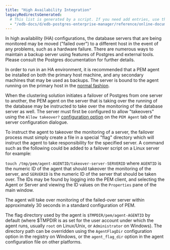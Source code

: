 ```yaml
---
title: "High Availability Integration"
legacyRedirectsGenerated:
  # This list is generated by a script. If you need add entries, use the `legacyRedirects` key.
  - "/edb-docs/d/edb-postgres-enterprise-manager/reference/online-documentation/8.0/pem_agent_ha.html"
---
```


<div id="pem_agent_ha" class="registered_link"></div>

In high availability (HA) configurations, the database servers that are being monitored may be moved ("failed over") to a different host in the event of any problems, such as a hardware failure. There are numerous ways to maintain a backup server using features of Postgres and external tools. Please consult the Postgres documentation for further details.

In order to run in an HA environment, it is recommended that a PEM agent be installed on both the primary host machine, and any secondary machines that may be used as backups. The server is bound to the agent running on the primary host in the [normal fashion](02_pem_agent_binding/#binding_pem_agent).

When the clustering solution initiates a failover of Postgres from one server to another, the PEM agent on the server that is taking over the running of the database may be instructed to take over the monitoring of the database server as well. The server must first be configured to allow "takeovers" using the `Allow takeover?` [configuration option](../01_toc_pem_getting_started/07_pem_define_connection/#pem_define_connection) on the `PEM Agent` tab of the server configuration dialogue.

To instruct the agent to takeover the monitoring of a server, the failover process must simply create a file in a special "flag" directory which will instruct the agent to take responsibility for the specified server. A command such as the following could be added to a failover script on a Linux server for example:

`touch /tmp/pem/agent-AGENTID/takeover-server-SERVERID` where `AGENTID` is the numeric ID of the agent that should takeover the monitoring of the server, and `SERVERID` is the numeric ID of the server that should be taken over. The IDs may be found by logging into the PEM client, and selecting the Agent or Server and viewing the ID values on the `Properties` pane of the main window.

The agent will take over monitoring of the failed-over server within approximately 30 seconds in a standard configuration of PEM.

The flag directory used by the agent is `$TMPDIR/pem/agent-AGENTID` by default (where $TMPDIR is as set for the user account under which the agent runs, usually `root` on Linux/Unix, or `Administrator` on Windows). The directory path can be overridden using the `AgentFlagDir` configuration option in the registry on Windows, or the `agent_flag_dir` option in the agent configuration file on other platforms.
